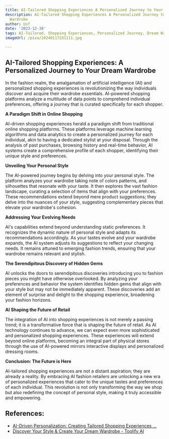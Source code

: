 ```yaml
---
title: AI-Tailored Shopping Experiences A Personalized Journey to Your Dream Wardrobe
description: AI-Tailored Shopping Experiences A Personalized Journey to Your Dream
  Wardrobe
author: Usf
date: '2023-12-30'
tags: AI-Tailored, Shopping Experiences, Personalized Journey, Dream Wardrobe
imageUrl: /pixa/20240117231111.jpg

---
```

## AI-Tailored Shopping Experiences: A Personalized Journey to Your Dream Wardrobe

In  the fashion realm, the amalgamation of artificial intelligence (AI) and personalized shopping experiences is revolutionizing the way individuals discover and acquire their wardrobe  essentials. AI-powered shopping platforms analyze a multitude of data points to comprehend individual preferences,  offering  a journey that is curated specifically for each shopper.

**A Paradigm Shift in Online Shopping**

AI-driven  shopping  experiences herald a paradigm shift from traditional online shopping platforms. These platforms leverage machine learning algorithms  and data analytics to create a  personalized journey for each individual, akin to having a dedicated stylist  at  your disposal. Through  the analysis of past purchases, browsing history and real-time behavior, AI systems create a comprehensive profile of each shopper, identifying their unique style and preferences.

**Unveiling Your  Personal Style**

The AI-powered  journey begins by delving into your personal style. The platform analyzes your wardrobe taking note of colors patterns, and silhouettes that resonate with your taste.  It  then explores the vast fashion landscape, curating a selection of items that align with your  preferences.  These recommendations extend beyond mere product suggestions; they delve into the nuances of your style, suggesting complementary pieces that elevate your wardrobe's cohesion.

**Addressing Your Evolving Needs**

AI's  capabilities extend  beyond understanding static preferences. It recognizes the dynamic nature of personal style and  adapts  its recommendations accordingly. As your tastes evolve and your wardrobe expands, the  AI system adjusts its suggestions to reflect your changing  needs. It  remains attuned  to emerging fashion trends, ensuring  that your wardrobe remains relevant and stylish.

**The Serendipitous Discovery of Hidden Gems**

AI unlocks the doors to serendipitous discoveries introducing you to fashion pieces  you might have otherwise overlooked. By analyzing your preferences and behavior the system identifies  hidden gems that align with  your style but may not be immediately apparent. These discoveries add an element of surprise and delight to the shopping experience, broadening your fashion horizons.

**AI Shaping the Future of  Retail**

The integration of  AI into shopping experiences is not merely a passing trend; it is  a transformative force that is shaping the future of retail. As AI technology continues  to  advance, we can expect even more sophisticated and personalized shopping experiences. These experiences  will extend beyond online platforms, becoming an integral part of physical stores through the use of AI-powered mirrors interactive displays and personalized dressing rooms.

**Conclusion: The Future is Here**

AI-tailored shopping experiences are not a distant  aspiration; they  are  already a  reality. By embracing AI fashion retailers are unlocking a new era of personalized experiences  that cater to the unique  tastes and preferences of each individual. This revolution is not only transforming the  way we shop but also redefining the concept  of personal  style, making it truly accessible and empowering.

## References:
- [AI-Driven Personalization: Creating Tailored Shopping Experiences ...](https://thedatascientist.com/ai-driven-personalization-creating-tailored-shopping-experiences-in-ecommerce/)
- [Discover Your Style & Create Your Dream Wardrobe - Toolify AI](https://www.toolify.ai/gpts/discover-your-style-create-your-dream-wardrobe-377908)
